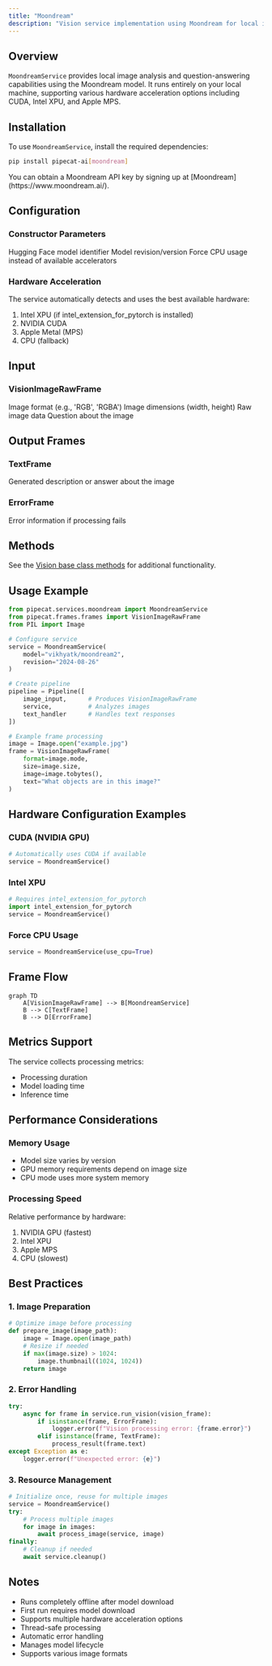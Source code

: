 ```yaml
---
title: "Moondream"
description: "Vision service implementation using Moondream for local image analysis and question answering"
---
```


## Overview

`MoondreamService` provides local image analysis and question-answering capabilities using the Moondream model. It runs entirely on your local machine, supporting various hardware acceleration options including CUDA, Intel XPU, and Apple MPS.

## Installation

To use `MoondreamService`, install the required dependencies:

```bash
pip install pipecat-ai[moondream]
```

<Tip>
  You can obtain a Moondream API key by signing up at
  [Moondream](https://www.moondream.ai/).
</Tip>

## Configuration

### Constructor Parameters

<ParamField path="model" type="str" default="vikhyatk/moondream2">
  Hugging Face model identifier
</ParamField>

<ParamField path="revision" type="str" default="2024-08-26">
  Model revision/version
</ParamField>

<ParamField path="use_cpu" type="bool" default="False">
  Force CPU usage instead of available accelerators
</ParamField>

### Hardware Acceleration

The service automatically detects and uses the best available hardware:

1. Intel XPU (if intel_extension_for_pytorch is installed)
2. NVIDIA CUDA
3. Apple Metal (MPS)
4. CPU (fallback)

## Input

### VisionImageRawFrame

<ParamField path="format" type="str">
  Image format (e.g., 'RGB', 'RGBA')
</ParamField>

<ParamField path="size" type="tuple">
  Image dimensions (width, height)
</ParamField>

<ParamField path="image" type="bytes">
  Raw image data
</ParamField>

<ParamField path="text" type="str">
  Question about the image
</ParamField>

## Output Frames

### TextFrame

<ParamField path="text" type="str">
  Generated description or answer about the image
</ParamField>

### ErrorFrame

<ParamField path="error" type="str">
  Error information if processing fails
</ParamField>

## Methods

See the [Vision base class methods](/server/base-classes/media#visionservice) for additional functionality.

## Usage Example

```python
from pipecat.services.moondream import MoondreamService
from pipecat.frames.frames import VisionImageRawFrame
from PIL import Image

# Configure service
service = MoondreamService(
    model="vikhyatk/moondream2",
    revision="2024-08-26"
)

# Create pipeline
pipeline = Pipeline([
    image_input,      # Produces VisionImageRawFrame
    service,          # Analyzes images
    text_handler      # Handles text responses
])

# Example frame processing
image = Image.open("example.jpg")
frame = VisionImageRawFrame(
    format=image.mode,
    size=image.size,
    image=image.tobytes(),
    text="What objects are in this image?"
)
```

## Hardware Configuration Examples

### CUDA (NVIDIA GPU)

```python
# Automatically uses CUDA if available
service = MoondreamService()
```

### Intel XPU

```python
# Requires intel_extension_for_pytorch
import intel_extension_for_pytorch
service = MoondreamService()
```

### Force CPU Usage

```python
service = MoondreamService(use_cpu=True)
```

## Frame Flow

```mermaid
graph TD
    A[VisionImageRawFrame] --> B[MoondreamService]
    B --> C[TextFrame]
    B --> D[ErrorFrame]
```

## Metrics Support

The service collects processing metrics:

- Processing duration
- Model loading time
- Inference time

## Performance Considerations

### Memory Usage

- Model size varies by version
- GPU memory requirements depend on image size
- CPU mode uses more system memory

### Processing Speed

Relative performance by hardware:

1. NVIDIA GPU (fastest)
2. Intel XPU
3. Apple MPS
4. CPU (slowest)

## Best Practices

### 1. Image Preparation

```python
# Optimize image before processing
def prepare_image(image_path):
    image = Image.open(image_path)
    # Resize if needed
    if max(image.size) > 1024:
        image.thumbnail((1024, 1024))
    return image
```

### 2. Error Handling

```python
try:
    async for frame in service.run_vision(vision_frame):
        if isinstance(frame, ErrorFrame):
            logger.error(f"Vision processing error: {frame.error}")
        elif isinstance(frame, TextFrame):
            process_result(frame.text)
except Exception as e:
    logger.error(f"Unexpected error: {e}")
```

### 3. Resource Management

```python
# Initialize once, reuse for multiple images
service = MoondreamService()
try:
    # Process multiple images
    for image in images:
        await process_image(service, image)
finally:
    # Cleanup if needed
    await service.cleanup()
```

## Notes

- Runs completely offline after model download
- First run requires model download
- Supports multiple hardware acceleration options
- Thread-safe processing
- Automatic error handling
- Manages model lifecycle
- Supports various image formats
